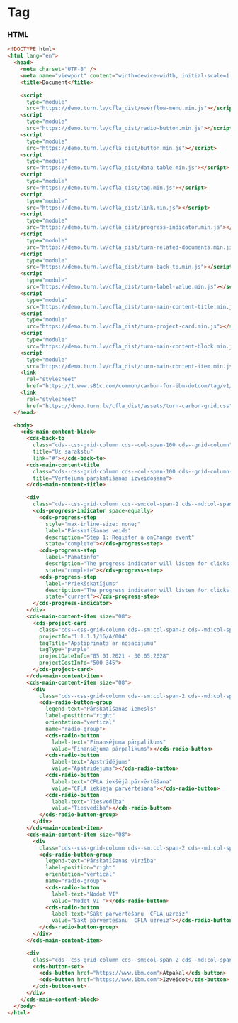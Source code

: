 
# Tag

### HTML

```html
<!DOCTYPE html>
<html lang="en">
  <head>
    <meta charset="UTF-8" />
    <meta name="viewport" content="width=device-width, initial-scale=1.0" />
    <title>Document</title>

    <script
      type="module"
      src="https://demo.turn.lv/cfla_dist/overflow-menu.min.js"></script>
    <script
      type="module"
      src="https://demo.turn.lv/cfla_dist/radio-button.min.js"></script>
    <script
      type="module"
      src="https://demo.turn.lv/cfla_dist/button.min.js"></script>
    <script
      type="module"
      src="https://demo.turn.lv/cfla_dist/data-table.min.js"></script>
    <script
      type="module"
      src="https://demo.turn.lv/cfla_dist/tag.min.js"></script>
    <script
      type="module"
      src="https://demo.turn.lv/cfla_dist/link.min.js"></script>
    <script
      type="module"
      src="https://demo.turn.lv/cfla_dist/progress-indicator.min.js"></script>
    <script
      type="module"
      src="https://demo.turn.lv/cfla_dist/turn-related-documents.min.js"></script>
    <script
      type="module"
      src="https://demo.turn.lv/cfla_dist/turn-back-to.min.js"></script>
    <script
      type="module"
      src="https://demo.turn.lv/cfla_dist/turn-label-value.min.js"></script>
    <script
      type="module"
      src="https://demo.turn.lv/cfla_dist/turn-main-content-title.min.js"></script>
    <script
      type="module"
      src="https://demo.turn.lv/cfla_dist/turn-project-card.min.js"></script>
    <script
      type="module"
      src="https://demo.turn.lv/cfla_dist/turn-main-content-block.min.js"></script>
    <script
      type="module"
      src="https://demo.turn.lv/cfla_dist/turn-main-content-item.min.js"></script>
    <link
      rel="stylesheet"
      href="https://1.www.s81c.com/common/carbon-for-ibm-dotcom/tag/v1/latest/plex.css" />
    <link
      rel="stylesheet"
      href="https://demo.turn.lv/cfla_dist/assets/turn-carbon-grid.css" />
  </head>

  <body>
    <cds-main-content-block>
      <cds-back-to
        class="cds--css-grid-column cds--col-span-100 cds--grid-column"
        title="Uz sarakstu"
        link="#"></cds-back-to>
      <cds-main-content-title
        class="cds--css-grid-column cds--col-span-100 cds--grid-column-hang"
        title="Vērtējuma pārskatīšanas izveidosāna">
      </cds-main-content-title>

      <div
        class="cds--css-grid-column cds--sm:col-span-2 cds--md:col-span-10 cds--lg:col-span-10 cds--grid-column-hang">
        <cds-progress-indicator space-equally>
          <cds-progress-step
            style="max-inline-size: none;"
            label="Pārskatīšanas veids"
            description="Step 1: Register a onChange event"
            state="complete"></cds-progress-step>
          <cds-progress-step
            label="Pamatinfo"
            description="The progress indicator will listen for clicks on the steps"
            state="complete"></cds-progress-step>
          <cds-progress-step
            label="Priekšskatījums"
            description="The progress indicator will listen for clicks on the steps"
            state="current"></cds-progress-step>
        </cds-progress-indicator>
      </div>
      <cds-main-content-item size="08">
        <cds-project-card
          class="cds--css-grid-column cds--sm:col-span-2 cds--md:col-span-10 cds--lg:col-span-10"
          projectId="1.1.1.1/16/A/004"
          tagTitle="Apstiprināts ar nosacījumu"
          tagType="purple"
          projectDateInfo="05.01.2021 - 30.05.2028"
          projectCostInfo="500 345">
        </cds-project-card>
      </cds-main-content-item>
      <cds-main-content-item size="08">
        <div
          class="cds--css-grid-column cds--sm:col-span-2 cds--md:col-span-10 cds--lg:col-span-10 cds--grid-column-hang">
          <cds-radio-button-group
            legend-text="Pārskatīšanas iemesls"
            label-position="right"
            orientation="vertical"
            name="radio-group">
            <cds-radio-button
              label-text="Finansējuma pārpalikums"
              value="Finansējuma pārpalikums"></cds-radio-button>
            <cds-radio-button
              label-text="Apstrīdējums"
              value="Apstrīdējums"></cds-radio-button>
            <cds-radio-button
              label-text="CFLA iekšējā pārvērtēšana"
              value="CFLA iekšējā pārvērtēšana"></cds-radio-button>
            <cds-radio-button
              label-text="Tiesvedība"
              value="Tiesvedība"></cds-radio-button>
          </cds-radio-button-group>
        </div>
      </cds-main-content-item>
      <cds-main-content-item size="08">
        <div
          class="cds--css-grid-column cds--sm:col-span-2 cds--md:col-span-10 cds--lg:col-span-10 cds--grid-column-hang">
          <cds-radio-button-group
            legend-text="Pārskatīšanas virzība"
            label-position="right"
            orientation="vertical"
            name="radio-group">
            <cds-radio-button
              label-text="Nodot VI"
              value="Nodot VI "></cds-radio-button>
            <cds-radio-button
              label-text="Sākt pārvērtēšanu  CFLA uzreiz"
              value="Sākt pārvērtēšanu  CFLA uzreiz"></cds-radio-button>
          </cds-radio-button-group>
        </div>
      </cds-main-content-item>

      <div
        class="cds--css-grid-column cds--sm:col-span-2 cds--md:col-span-10 cds--lg:col-span-10">
        <cds-button-set>
          <cds-button href="https://www.ibm.com">Atpakaļ</cds-button>
          <cds-button href="https://www.ibm.com">Izveidot</cds-button>
        </cds-button-set>
      </div>
    </cds-main-content-block>
  </body>
</html>
```

